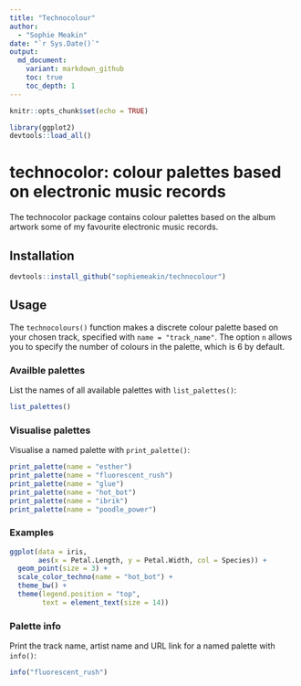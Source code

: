 ```yaml
---
title: "Technocolour"
author:
  - "Sophie Meakin"
date: "`r Sys.Date()`"
output:
  md_document:
    variant: markdown_github
    toc: true
    toc_depth: 1
---
```


```r
knitr::opts_chunk$set(echo = TRUE)

library(ggplot2)
devtools::load_all()

```

# technocolor: colour palettes based on electronic music records

The technocolor package contains colour palettes based on the album artwork some of my
favourite electronic music records.

## Installation

```r
devtools::install_github("sophiemeakin/technocolour")
```

## Usage

The `technocolours()` function makes a discrete colour palette based on
your chosen track, specified with `name = "track_name"`. The option `n` allows you to specify the number of colours in the palette, which is 6 by default.

### Availble palettes

List the names of all available palettes with `list_palettes()`:

```r
list_palettes()
```

### Visualise palettes

Visualise a named palette with `print_palette()`:

```r
print_palette(name = "esther")
print_palette(name = "fluorescent_rush")
print_palette(name = "glue")
print_palette(name = "hot_bot")
print_palette(name = "ibrik")
print_palette(name = "poodle_power")
```

### Examples

```r

ggplot(data = iris,
       aes(x = Petal.Length, y = Petal.Width, col = Species)) +
  geom_point(size = 3) +
  scale_color_techno(name = "hot_bot") +
  theme_bw() +
  theme(legend.position = "top",
        text = element_text(size = 14))

```

### Palette info

Print the track name, artist name and URL link for a named palette with `info()`:

```r
info("fluorescent_rush")
```
